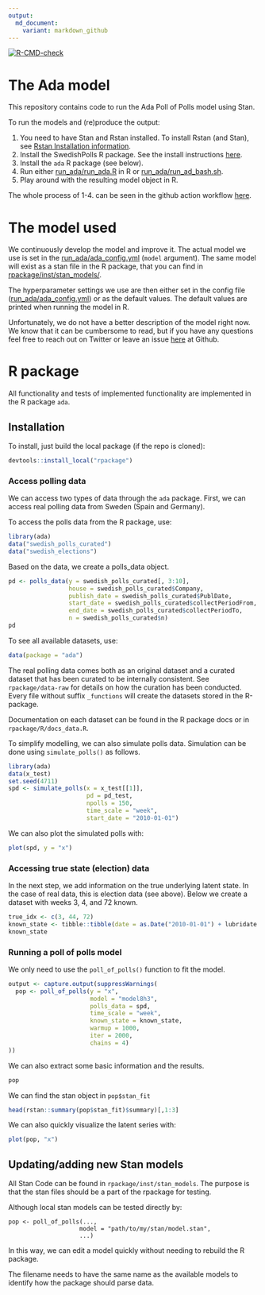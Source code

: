 ```yaml
---
output:
  md_document:
    variant: markdown_github
---
```


<!-- badges: start -->
[![R-CMD-check](https://github.com/MansMeg/ada_pop/workflows/R-CMD-check/badge.svg)](https://github.com/MansMeg/ada_code/actions)
<!-- badges: end -->
  
<!-- README.md is generated from README.Rmd. Please edit that file -->

# The Ada model

This repository contains code to run the Ada Poll of Polls model using Stan.

To run the models and (re)produce the output:

1. You need to have Stan and Rstan installed. To install Rstan (and Stan), see [Rstan Installation information](https://mc-stan.org/users/interfaces/rstan.html).
2. Install the SwedishPolls R package. See the install instructions [here](https://github.com/MansMeg/SwedishPolls).
3. Install the ``ada`` R package (see below). 
4. Run either [run_ada/run_ada.R](https://github.com/MansMeg/ada_code/blob/main/run_ada/run_ada.R) in R or [run_ada/run_ad_bash.sh](https://github.com/MansMeg/ada_code/blob/main/run_ada/run_ada_bash.sh).
5. Play around with the resulting model object in R.

The whole process of 1-4. can be seen in the github action workflow [here](https://github.com/MansMeg/ada_code/actions).

The model used
==============

We continuously develop the model and improve it. The actual model we
use is set in the
[run\_ada/ada_config.yml](https://github.com/MansMeg/ada_code/blob/main/run_ada/ada_config.yml)
(`model` argument). The same model will exist as a stan file in the R
package, that you can find in
[rpackage/inst/stan\_models/](https://github.com/MansMeg/ada_code/blob/main/rpackage/inst/stan_models/).

The hyperparameter settings we use are then either set in the config
file
([run\_ada/ada_config.yml](https://github.com/MansMeg/ada_code/blob/main/run_ada/ada_config.yml))
or as the default values. The default values are printed when running
the model in R.

Unfortunately, we do not have a better description of the model right
now. We know that it can be cumbersome to read, but if you have any
questions feel free to reach out on Twitter or leave an issue
[here](https://github.com/MansMeg/ada_code/issues) at Github.

# R package 

All functionality and tests of implemented functionality are implemented in the R package `ada`.

## Installation
To install, just build the local package (if the repo is cloned):
```r
devtools::install_local("rpackage")
```

### Access polling data

We can access two types of data through the `ada` package. First, we can access real polling data from Sweden (Spain and Germany).

To access the polls data from the R package, use:
```r
library(ada)
data("swedish_polls_curated")
data("swedish_elections")
```

Based on the data, we create a polls_data object.

```r
pd <- polls_data(y = swedish_polls_curated[, 3:10],
                 house = swedish_polls_curated$Company,
                 publish_date = swedish_polls_curated$PublDate,
                 start_date = swedish_polls_curated$collectPeriodFrom,
                 end_date = swedish_polls_curated$collectPeriodTo,
                 n = swedish_polls_curated$n)
pd
```

To see all available datasets, use:
```r
data(package = "ada")
```

The real polling data comes both as an original dataset and a curated dataset that has been curated to be internally consistent. See `rpackage/data-raw` for details on how the curation has been conducted. Every file without suffix `_functions` will create the datasets stored in the R-package.

Documentation on each dataset can be found in the R package docs or in `rpackage/R/docs_data.R`.

To simplify modelling, we can also simulate polls data. Simulation can be done using ```simulate_polls()``` as follows.

```r
library(ada)
data(x_test)
set.seed(4711)
spd <- simulate_polls(x = x_test[[1]],
                      pd = pd_test,
                      npolls = 150,
                      time_scale = "week",
                      start_date = "2010-01-01")
```

We can also plot the simulated polls with:
```r
plot(spd, y = "x")
```

### Accessing true state (election) data

In the next step, we add information on the true underlying latent state. In the case of real data, this is election data (see above). Below we create a dataset with weeks 3, 4, and 72 known.

```r
true_idx <- c(3, 44, 72)
known_state <- tibble::tibble(date = as.Date("2010-01-01") + lubridate::weeks(true_idx), x = x_test[[1]][true_idx])
known_state
```


### Running a poll of polls model

We only need to use the `poll_of_polls()` function to fit the model.

```r
output <- capture.output(suppressWarnings(
  pop <- poll_of_polls(y = "x",
                       model = "model8h3",
                       polls_data = spd,
                       time_scale = "week",
                       known_state = known_state,
                       warmup = 1000, 
                       iter = 2000, 
                       chains = 4)
))
```

We can also extract some basic information and the results. 

```r
pop
```

We can find the stan object in ```pop$stan_fit```

```r
head(rstan::summary(pop$stan_fit)$summary)[,1:3]
```

We can also quickly visualize the latent series with:

```r
plot(pop, "x")
```


## Updating/adding new Stan models 

All Stan Code can be found in `rpackage/inst/stan_models`. The purpose is that the stan files should be a part of the rpackage for testing. 

Although local stan models can be tested directly by:

```
pop <- poll_of_polls(...,
                    model = "path/to/my/stan/model.stan",
                    ...)
```

In this way, we can edit a model quickly without needing to rebuild the R package.

The filename needs to have the same name as the available models to identify how the package should parse data.

